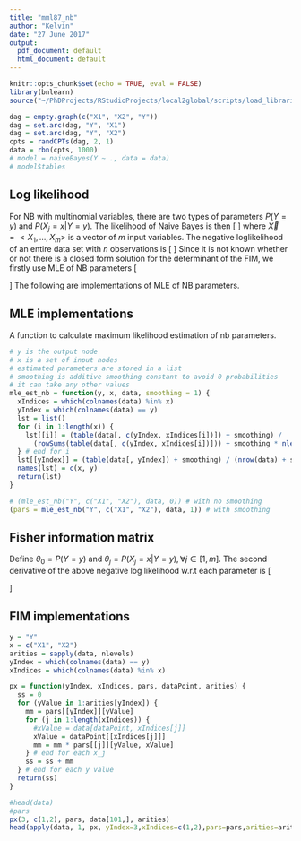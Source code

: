 ```yaml
---
title: "mml87_nb"
author: "Kelvin"
date: "27 June 2017"
output:
  pdf_document: default
  html_document: default
---
```


```r
knitr::opts_chunk$set(echo = TRUE, eval = FALSE)
library(bnlearn)
source("~/PhDProjects/RStudioProjects/local2global/scripts/load_libraries.R")
```
```r
dag = empty.graph(c("X1", "X2", "Y"))
dag = set.arc(dag, "Y", "X1")
dag = set.arc(dag, "Y", "X2")
cpts = randCPTs(dag, 2, 1)
data = rbn(cpts, 1000)
# model = naiveBayes(Y ~ ., data = data)
# model$tables
```

## Log likelihood 
For NB with multinomial variables, there are two types of parameters $P(Y=y)$ and $P(X_j =x | Y=y)$. The likelihood of Naive Bayes is then
\[
\begin{aligned}
P(Y|\vec{X}) &= \frac{P(Y)\prod_{j=1}^m P(X_j|Y)}{P(\vec{X})} \\
&= \frac{P(Y)\prod_{j=1}^m P(X_j|Y)}{\sum_{Y}P(Y)\prod_{j=1}^m P(X_j|Y)}
\end{aligned}
\]
where $\vec{X} = <X_1, \dots, X_m>$ is a vector of $m$ input variables. The negative loglikelihood of an entire data set with $n$ observations is 
\[
\begin{aligned}
L &= -\sum_{i=1}^n \log P(Y|X) \\
&= -\sum_{i=1}^n \left[\log P(Y) + \sum_{j=1}^m \log P(X_j|Y) - \log \left(\sum_{Y}P(Y)\prod_{j=1}^m P(X_j|Y)\right)\right]
\end{aligned}
\]
Since it is not known whether or not there is a closed form solution for the determinant of the FIM, we firstly use MLE of NB parameters
\[
\begin{aligned}
P(Y=y) &= \frac{count(y)}{n} \\
P(X_j = x|Y = y) &= \frac{count(x) \cup count(y)}{count(y)}
\end{aligned}
\]
The following are implementations of MLE of NB parameters. 

## MLE implementations
A function to calculate maximum likelihood estimation of nb parameters. 

```r
# y is the output node
# x is a set of input nodes
# estimated parameters are stored in a list
# smoothing is additive smoothing constant to avoid 0 probabilities
# it can take any other values
mle_est_nb = function(y, x, data, smoothing = 1) {
  xIndices = which(colnames(data) %in% x)
  yIndex = which(colnames(data) == y)
  lst = list()
  for (i in 1:length(x)) {
    lst[[i]] = (table(data[, c(yIndex, xIndices[i])]) + smoothing) /
      (rowSums(table(data[, c(yIndex, xIndices[i])])) + smoothing * nlevels(data[, xIndices[i]]))
  } # end for i 
  lst[[yIndex]] = (table(data[, yIndex]) + smoothing) / (nrow(data) + smoothing * nlevels(data[, 3]))
  names(lst) = c(x, y)
  return(lst)
}

# (mle_est_nb("Y", c("X1", "X2"), data, 0)) # with no smoothing
(pars = mle_est_nb("Y", c("X1", "X2"), data, 1)) # with smoothing
```

## Fisher information matrix

Define $\theta_0 = P(Y=y)$ and $\theta_j = P(X_j = x|Y=y), \forall j \in [1,m]$. The second derivative of the above negative log likelihood w.r.t each parameter is 
\[
\begin{aligned}
\frac{\partial^2L}{\partial\theta_k^2} &= \sum_{i=1}^n \left[\frac{1}{\theta_k^2} - \left(\frac{\prod_{j=0}^{\neq k}\theta_j}{\sum_y\prod_{j=0}^m\theta_j}\right)^2\right] \\
\frac{\partial^2L}{\partial\theta_k\partial\theta_l} &= \sum_{i=1}^n \left[\frac{(\sum_y\prod_{j=0}^m\theta_j)(\sum_{j=0}^{\neq k, l}\theta_j)-(\prod_{j=0}^{\neq k}\theta_j)(\prod_{j=0}^{\neq l}\theta_j)}{\left(\sum_y\prod_{j=0}^m\theta_j\right)^2}\right]
\end{aligned}
\]

<!-- to be a vector of parameters for Naive Bayes, where $\theta_0 = P(Y=y_1)$ and -->
<!-- $\theta{j1} = P(X_j = x_j | Y = y_1)$ and $\theta{j2} = P(X_j = x_j | Y = y_2)$ -->
<!-- respectively. Then we have the following -->
<!-- \[ -->
<!-- \begin{aligned} -->
<!-- P(X) &= \sum_{Y=y} P(Y=y) \prod_{j=1}^m P(X_j|Y=y) \\ -->
<!-- \frac{\partial^2L}{\partial\theta_0^2} &= \sum_{i=1}^n \left[\frac{1}{\theta_0^2} - \left(\frac{\prod_{j=1}^m\theta_{j1} - \prod_{j=1}^m\theta_{j2}}{P(X)}\right)^2\right] \\ -->
<!-- \frac{\partial^2L}{\partial\theta_{k1}^2} &= \sum_{i=1}^n \left[\frac{1}{\theta_{k1}^2} - \left(\frac{\theta_0\prod_{j=1}^{m,j \neq k}\theta_{j1}}{P(X)}\right)^2\right] \\ -->
<!-- \frac{\partial^2L}{\partial\theta_{k2}^2} &= \sum_{i=1}^n \left[-\left(\frac{(1-\theta_0)\prod_{j=1}^{m,j \neq k}\theta_{j2}}{P(X)}\right)^2\right] -->
<!-- \end{aligned} -->
<!-- \] -->
<!-- for $k \in [1, m]$. -->

## FIM implementations
```r
y = "Y"
x = c("X1", "X2")
arities = sapply(data, nlevels)
yIndex = which(colnames(data) == y)
xIndices = which(colnames(data) %in% x)

px = function(yIndex, xIndices, pars, dataPoint, arities) {
  ss = 0 
  for (yValue in 1:arities[yIndex]) {
    mm = pars[[yIndex]][yValue]
    for (j in 1:length(xIndices)) {
      #xValue = data[dataPoint, xIndices[j]]
      xValue = dataPoint[[xIndices[j]]]
      mm = mm * pars[[j]][yValue, xValue]
    } # end for each x_j
    ss = ss + mm
  } # end for each y value
  return(ss)
}

#head(data)
#pars
px(3, c(1,2), pars, data[101,], arities)
head(apply(data, 1, px, yIndex=3,xIndices=c(1,2),pars=pars,arities=arities))
```






